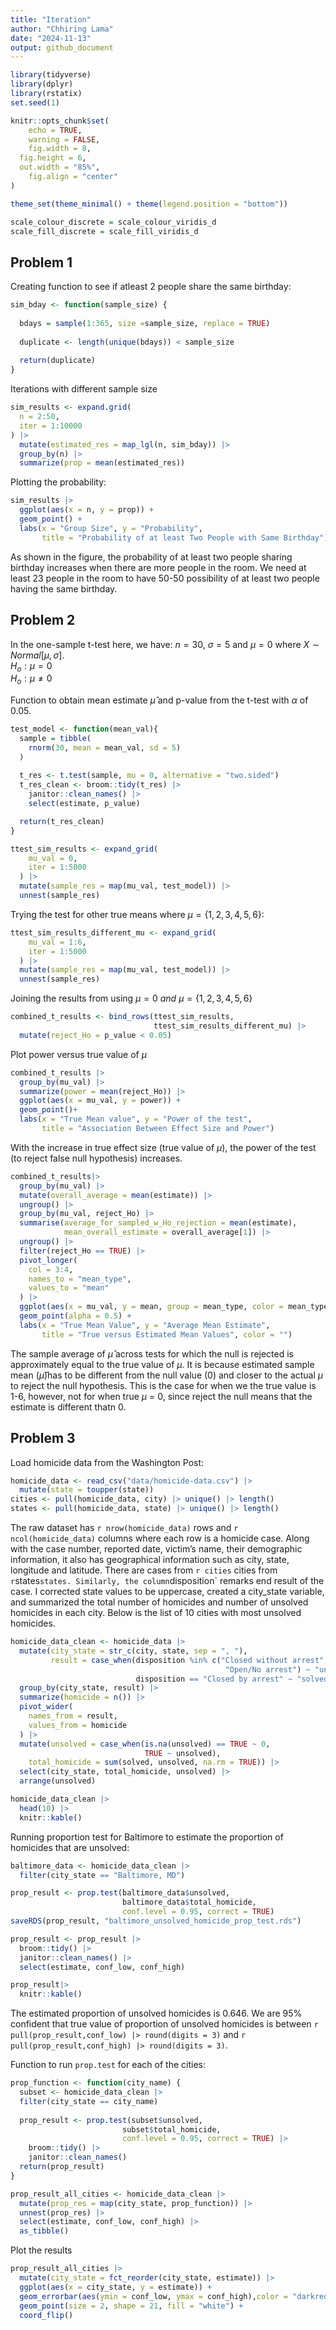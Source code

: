 ```yaml
---
title: "Iteration"
author: "Chhiring Lama"
date: "2024-11-13"
output: github_document
---
```


```r
library(tidyverse)
library(dplyr)
library(rstatix)
set.seed(1)

knitr::opts_chunk$set(
	echo = TRUE,
	warning = FALSE,
	fig.width = 8, 
  fig.height = 6,
  out.width = "85%", 
	fig.align = "center"
)

theme_set(theme_minimal() + theme(legend.position = "bottom"))

scale_colour_discrete = scale_colour_viridis_d
scale_fill_discrete = scale_fill_viridis_d
```

## Problem 1

Creating function to see if atleast 2 people share the same birthday:
```r
sim_bday <- function(sample_size) {
  
  bdays = sample(1:365, size =sample_size, replace = TRUE)
  
  duplicate <- length(unique(bdays)) < sample_size
  
  return(duplicate)
}
```

Iterations with different sample size
```r
sim_results <- expand.grid(
  n = 2:50,
  iter = 1:10000
) |> 
  mutate(estimated_res = map_lgl(n, sim_bday)) |> 
  group_by(n) |> 
  summarize(prop = mean(estimated_res))
```

Plotting the probability:
```r
sim_results |> 
  ggplot(aes(x = n, y = prop)) +
  geom_point() +
  labs(x = "Group Size", y = "Probability",
       title = "Probability of at least Two People with Same Birthday")
```
As shown in the figure, the probability of at least two people sharing birthday increases when there are more people in the room. We need at least 23 people in the room to have 50-50 possibility of at least two people having the same birthday. 

## Problem 2

In the one-sample t-test here, we have: $n = 30$, $\sigma = 5$ and $\mu = 0$ where $X \sim Normal[\mu, \sigma]$. \
  $H_o: \mu = 0$\
  $H_o: \mu \neq 0$\
  
Function to obtain mean estimate $\hat{\mu}$ and p-value from the t-test with $\alpha$ of 0.05. 
```r
test_model <- function(mean_val){
  sample = tibble(
    rnorm(30, mean = mean_val, sd = 5)
  )
  
  t_res <- t.test(sample, mu = 0, alternative = "two.sided")
  t_res_clean <- broom::tidy(t_res) |> 
    janitor::clean_names() |> 
    select(estimate, p_value)

  return(t_res_clean)
}

ttest_sim_results <- expand_grid(
    mu_val = 0,
    iter = 1:5000
  ) |> 
  mutate(sample_res = map(mu_val, test_model)) |> 
  unnest(sample_res)
```

Trying the test for other true means where $\mu = \{1, 2, 3, 4, 5, 6\}$:
```r
ttest_sim_results_different_mu <- expand_grid(
    mu_val = 1:6,
    iter = 1:5000
  ) |> 
  mutate(sample_res = map(mu_val, test_model)) |> 
  unnest(sample_res)
```

Joining the results from using $\mu = 0\ and\  \mu = \{1, 2, 3, 4, 5,6\}$
```r
combined_t_results <- bind_rows(ttest_sim_results, 
                                ttest_sim_results_different_mu) |> 
  mutate(reject_Ho = p_value < 0.05) 
```

Plot power versus true value of $\mu$ 
```r
combined_t_results |> 
  group_by(mu_val) |> 
  summarize(power = mean(reject_Ho)) |> 
  ggplot(aes(x = mu_val, y = power)) +
  geom_point()+
  labs(x = "True Mean value", y = "Power of the test",
       title = "Association Between Effect Size and Power")
```

With the increase in true effect size (true value of $\mu$), the power of the test (to reject false null hypothesis) increases. 

```r
combined_t_results|> 
  group_by(mu_val) |> 
  mutate(overall_average = mean(estimate)) |> 
  ungroup() |> 
  group_by(mu_val, reject_Ho) |> 
  summarise(average_for_sampled_w_Ho_rejection = mean(estimate), 
            mean_overall_estimate = overall_average[1]) |> 
  ungroup() |> 
  filter(reject_Ho == TRUE) |> 
  pivot_longer(
    col = 3:4, 
    names_to = "mean_type", 
    values_to = "mean"
  ) |> 
  ggplot(aes(x = mu_val, y = mean, group = mean_type, color = mean_type)) +
  geom_point(alpha = 0.5) +
  labs(x = "True Mean Value", y = "Average Mean Estimate",
       title = "True versus Estimated Mean Values", color = "")
```

The sample average of $\hat{\mu}$ across tests for which the null is rejected is approximately equal to the true value of $\mu$. It is because estimated sample mean ($\hat{\mu}$)has to be different from the null value (0) and closer to the actual $\mu$ to reject the null hypothesis. This is the case for when we the true value is 1-6, however, not for when true $\mu$ = 0, since reject the null means that the estimate is different thatn 0. 

## Problem 3

Load homicide data from the Washington Post:
```r
homicide_data <- read_csv("data/homicide-data.csv") |> 
  mutate(state = toupper(state))
cities <- pull(homicide_data, city) |> unique() |> length()
states <- pull(homicide_data, state) |> unique() |> length()
```

The raw dataset has `r nrow(homicide_data)` rows and `r ncol(homicide_data)` columns where each row is a homicide case. Along with the case number, reported date, victim's name, their demographic information, it also has geographical information such as city, state, longitude and latitude. There are cases from `r cities` cities from `r `states` states. Similarly, the column `disposition` remarks end result of the case. I corrected state values to be uppercase, created a city_state variable, and summarized the total number of homicides and number of unsolved homicides in each city. Below is the list of 10 cities with most unsolved homicides. 

```r
homicide_data_clean <- homicide_data |> 
  mutate(city_state = str_c(city, state, sep = ", "), 
         result = case_when(disposition %in% c("Closed without arrest", 
                                                "Open/No arrest") ~ "unsolved", 
                            disposition == "Closed by arrest" ~ "solved")) |> 
  group_by(city_state, result) |> 
  summarize(homicide = n()) |> 
  pivot_wider(
    names_from = result, 
    values_from = homicide
  ) |> 
  mutate(unsolved = case_when(is.na(unsolved) == TRUE ~ 0, 
                              TRUE ~ unsolved), 
    total_homicide = sum(solved, unsolved, na.rm = TRUE)) |> 
  select(city_state, total_homicide, unsolved) |> 
  arrange(unsolved)

homicide_data_clean |> 
  head(10) |> 
  knitr::kable()
```

Running proportion test for Baltimore to estimate the proportion of homicides that are unsolved:
```r
baltimore_data <- homicide_data_clean |> 
  filter(city_state == "Baltimore, MD")

prop_result <- prop.test(baltimore_data$unsolved, 
                         baltimore_data$total_homicide, 
                         conf.level = 0.95, correct = TRUE) 
saveRDS(prop_result, "baltimore_unsolved_homicide_prop_test.rds")

prop_result <- prop_result |> 
  broom::tidy() |> 
  janitor::clean_names() |> 
  select(estimate, conf_low, conf_high) 

prop_result|> 
  knitr::kable()
```

The estimated proportion of unsolved homicides is 0.646. We are 95% confident that true value of proportion of unsolved homicides is between `r pull(prop_result,conf_low) |> round(digits = 3)` and `r pull(prop_result,conf_high) |> round(digits = 3)`. \

Function to run `prop.test` for each of the cities:
```r
prop_function <- function(city_name) {
  subset <- homicide_data_clean |> 
  filter(city_state == city_name)
  
  prop_result <- prop.test(subset$unsolved, 
                         subset$total_homicide, 
                         conf.level = 0.95, correct = TRUE) |> 
    broom::tidy() |> 
    janitor::clean_names()
  return(prop_result)
}

prop_result_all_cities <- homicide_data_clean |> 
  mutate(prop_res = map(city_state, prop_function)) |> 
  unnest(prop_res) |> 
  select(estimate, conf_low, conf_high) |> 
  as_tibble()

```

Plot the results
```r
prop_result_all_cities |> 
  mutate(city_state = fct_reorder(city_state, estimate)) |>
  ggplot(aes(x = city_state, y = estimate)) +
  geom_errorbar(aes(ymin = conf_low, ymax = conf_high),color = "darkred", width = 0.5)+
  geom_point(size = 2, shape = 21, fill = "white") +
  coord_flip()
```






